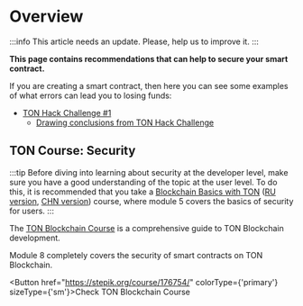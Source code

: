 
# Overview

:::info
This article needs an update. Please, help us to improve it.
:::

**This page contains recommendations that can help to secure your smart contract.**

If you are creating a smart contract, then here you can see some examples of what errors can lead you to losing funds:

- [TON Hack Challenge #1](https://github.com/ton-blockchain/hack-challenge-1)
  - [Drawing conclusions from TON Hack Challenge](/develop/smart-contracts/security/ton-hack-challenge-1)

## TON Course: Security

:::tip
Before diving into learning about security at the developer level, make sure you have a good understanding of the topic at the user level. To do this, it is recommended that you take a [Blockchain Basics with TON](https://stepik.org/course/201294/promo) ([RU version](https://stepik.org/course/202221/), [CHN version](https://stepik.org/course/200976/)) course, where module 5 covers the basics of security for users.
:::

The [TON Blockchain Course](https://stepik.org/course/176754/) is a comprehensive guide to TON Blockchain development.

Module 8 completely covers the security of smart contracts on TON Blockchain.

<Button href="https://stepik.org/course/176754/" colorType={'primary'} sizeType={'sm'}>Check TON Blockchain Course</Button>
